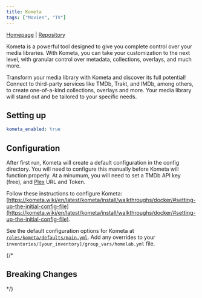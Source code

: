 ```yaml
---
title: Kometa
tags: ["Movies", "TV"]
---
```



[Homepage](https://kometa.wiki/) |
[Repository](https://github.com/Kometa-Team/Kometa)

<Tags tags={frontmatter.tags} />

Kometa is a powerful tool designed to give you complete control over your media libraries. With Kometa, you can take your customization to the next level, with granular control over metadata, collections, overlays, and much more.

Transform your media library with Kometa and discover its full potential! Connect to third-party services like TMDb, Trakt, and IMDb, among others, to create one-of-a-kind collections, overlays and more. Your media library will stand out and be tailored to your specific needs.

## Setting up

```yaml title="inventories/homelab/group_vars/homelab.yml"
kometa_enabled: true
```

## Configuration

After first run, Kometa will create a default configuration in the config directory.
You will need to configure this manually before Kometa will function properly.
At a minumum, you will need to set a TMDb API key (free), and [Plex](../plex) URL and Token.

Follow these instructions to configure Kometa: [https://kometa.wiki/en/latest/kometa/install/walkthroughs/docker/#setting-up-the-initial-config-file](https://kometa.wiki/en/latest/kometa/install/walkthroughs/docker/#setting-up-the-initial-config-file).

See the default configuration options for Kometa at [`roles/kometa/defaults/main.yml`](https://github.com/Dylancyclone/ansible-homelab-orchestration/blob/main/roles/kometa/defaults/main.yml).
Add any overrides to your `inventories/[your_inventory]/group_vars/homelab.yml` file.

{/* 

## Breaking Changes

*/}